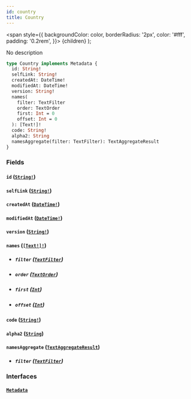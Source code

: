 ```yaml
---
id: country
title: Country
---
```


<span
style={{
      backgroundColor: color,
      borderRadius: '2px',
      color: '#fff',
      padding: '0.2rem',
    }}>
{children}
</span>
);

No description

```graphql
type Country implements Metadata {
  id: String!
  selfLink: String!
  createdAt: DateTime!
  modifiedAt: DateTime!
  version: String!
  names(
    filter: TextFilter
    order: TextOrder
    first: Int = 0
    offset: Int = 0
  ): [Text!]!
  code: String!
  alpha2: String
  namesAggregate(filter: TextFilter): TextAggregateResult
}
```

### Fields

#### `id` ([`String!`](/docs/schema/scalars/string))

#### `selfLink` ([`String!`](/docs/schema/scalars/string))

#### `createdAt` ([`DateTime!`](/docs/schema/scalars/date-time))

#### `modifiedAt` ([`DateTime!`](/docs/schema/scalars/date-time))

#### `version` ([`String!`](/docs/schema/scalars/string))

#### `names` ([`[Text!]!`](/docs/schema/objects/text))

- ##### `filter` ([`TextFilter`](/docs/schema/inputs/text-filter))

- ##### `order` ([`TextOrder`](/docs/schema/inputs/text-order))

- ##### `first` ([`Int`](/docs/schema/scalars/int))

- ##### `offset` ([`Int`](/docs/schema/scalars/int))

#### `code` ([`String!`](/docs/schema/scalars/string))

#### `alpha2` ([`String`](/docs/schema/scalars/string))

#### `namesAggregate` ([`TextAggregateResult`](/docs/schema/objects/text-aggregate-result))

- ##### `filter` ([`TextFilter`](/docs/schema/inputs/text-filter))

### Interfaces

#### [`Metadata`](/docs/schema/interfaces/metadata)
